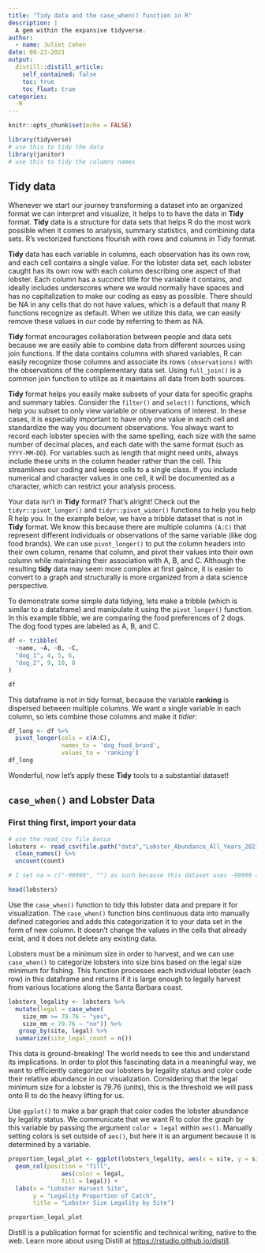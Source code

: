 ```yaml
---
title: "Tidy data and the case_when() function in R"
description: |
  A gem within the expansive tidyverse. 
author:
  - name: Juliet Cohen
date: 08-23-2021
output:
  distill::distill_article:
    self_contained: false
    toc: true
    toc_float: true
categories:
  -R
---
```

```r
knitr::opts_chunk$set(echo = FALSE)
```

```r
library(tidyverse)
# use this to tidy the data
library(janitor)
# use this to tidy the columns names
```

## Tidy data

Whenever we start our journey transforming a dataset into an organized format we can interpret and visualize, it helps to to have the data in **Tidy** format. **Tidy** data is a structure for data sets that helps R do the most work possible when it comes to analysis, summary statistics, and combining data sets. R's vectorized functions flourish with rows and columns in Tidy format.

**Tidy** data has each variable in columns, each observation has its own row, and each cell contains a single value. For the lobster data set, each lobster caught has its own row with each column describing one aspect of that lobster. Each column has a succinct title for the variable it contains, and ideally includes underscores where we would normally have spaces and has no capitalization to make our coding as easy as possible. There should be NA in any cells that do not have values, which is a default that many R functions recognize as default. When we utilize this data, we can easily remove these values in our code by referring to them as NA.

**Tidy** format encourages collaboration between people and data sets because we are easily able to combine data from different sources using join functions. If the data contains columns with shared variables, R can easily recognize those columns and associate its rows `(observations)` with the observations of the complementary data set. Using `full_join()` is a common join function to utilize as it maintains all data from both sources.

**Tidy** format helps you easily make subsets of your data for specific graphs and summary tables. Consider the `filter()` and `select()` functions, which help you subset to only view variable or observations of interest. In these cases, it is especially important to have only one value in each cell and standardize the way you document observations. You always want to record each lobster species with the same spelling, each size with the same number of decimal places, and each date with the same format (such as `YYYY-MM-DD`). For variables such as length that might need units, always include these units in the column header rather than the cell. This streamlines our coding and keeps cells to a single class. If you include numerical and character values in one cell, it will be documented as a character, which can restrict your analysis process.

Your data isn't in **Tidy** format? That's alright! Check out the `tidyr::pivot_longer()` and `tidyr::pivot_wider()` functions to help you help R help you. In the example below, we have a tribble dataset that is not in **Tidy** format. We know this because there are multiple columns `(A:C)` that represent different individuals or observations of the same variable (like dog food brands). We can use `pivot_longer()` to put the column headers into their own column, rename that column, and pivot their values into their own column while maintaining their association with A, B, and C. Although the resulting **tidy** data may seem more complex at first galnce, it is easier to convert to a graph and structurally is more organized from a data science perspective.

To demonstrate some simple data tidying, lets make a tribble (which is similar to a dataframe) and manipulate it using the `pivot_longer()` function. In this example tibble, we are comparing the food preferences of 2 dogs. The dog food types are labeled as A, B, and C.

```r
df <- tribble(
  ~name, ~A, ~B, ~C,
  "dog_1", 4, 5, 6,
  "dog_2", 9, 10, 8
)

df
```

This dataframe is not in tidy format, because the variable **ranking** is dispersed between multiple columns. We want a single variable in each column, so lets combine those columns and make it *tidier*:

```r
df_long <- df %>% 
  pivot_longer(cols = c(A:C),
               names_to = 'dog_food_brand',
               values_to = 'ranking')
df_long
```

Wonderful, now let's apply these **Tidy** tools to a substantial dataset!

## `case_when()` and Lobster Data

### First thing first, import your data

```r
# use the read_csv file becua
lobsters <- read_csv(file.path("data","Lobster_Abundance_All_Years_20210412.csv"), na = c("-99999", "")) %>% 
  clean_names() %>% 
  uncount(count)

# I set na = c("-99999", "") as such because this dataset uses -99999 and no entry as their NA symbols

head(lobsters)
```

Use the `case_when()` function to tidy this lobster data and prepare it for visualization. The `case_when()` function bins continuous data into manually defined categories and adds this categorization it to your data set in the form of new column. It doesn't change the values in the cells that already exist, and it does not delete any existing data.

Lobsters must be a minimum size in order to harvest, and we can use `case_when()` to categorize lobsters into size bins based on the legal size minimum for fishing. This function processes each individual lobster (each row) in this dataframe and returns if it is large enough to legally harvest from various locations along the Santa Barbara coast.

```r

lobsters_legality <- lobsters %>% 
  mutate(legal = case_when(
    size_mm >= 79.76 ~ "yes",
    size_mm < 79.76 ~ "no")) %>% 
   group_by(site, legal) %>% 
  summarize(site_legal_count = n())

```

This data is ground-breaking! The world needs to see this and understand its implications. In order to plot this fascinating data in a meaningful way, we want to efficiently categorize our lobsters by legality status and color code their relative abundance in our visualization. Considering that the legal minimum size for a lobster is 79.76 (units), this is the threshold we will pass onto R to do the heavy lifting for us.

Use `ggplot()` to make a bar graph that color codes the lobster abundance by legality status. We communicate that we want R to color the graph by this variable by passing the argument `color = legal` within `aes()`. Manually setting colors is set outside of `aes()`, but here it is an argument because it is determined by a variable.

```r
proportion_legal_plot <- ggplot(lobsters_legality, aes(x = site, y = site_legal_count)) +
  geom_col(position = "fill",
               aes(color = legal,
               fill = legal)) +
  labs(x = "Lobster Harvest Site",
       y = "Legality Proportion of Catch",
       title = "Lobster Size Legality by Site")

proportion_legal_plot
```

Distill is a publication format for scientific and technical writing, native to the web.
Learn more about using Distill at <https://rstudio.github.io/distill>.



